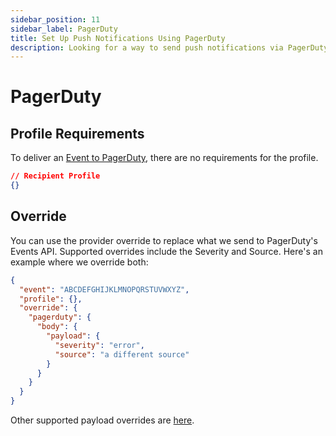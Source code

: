 ```yaml
---
sidebar_position: 11
sidebar_label: PagerDuty
title: Set Up Push Notifications Using PagerDuty
description: Looking for a way to send push notifications via PagerDuty? This step-by-step tutorial will show you how to integrate PagerDuty's API the easy way.
---
```


# PagerDuty

## Profile Requirements

To deliver an [Event to PagerDuty](https://developer.pagerduty.com/api-reference/YXBpOjI3NDgyNjU-pager-duty-v2-events-api), there are no requirements for the profile.

```json title=JSON
// Recipient Profile
{}
```

## Override

You can use the provider override to replace what we send to PagerDuty's Events API. Supported overrides include the Severity and Source. Here's an example where we override both:

```json title=JSON
{
  "event": "ABCDEFGHIJKLMNOPQRSTUVWXYZ",
  "profile": {},
  "override": {
    "pagerduty": {
      "body": {
        "payload": {
          "severity": "error",
          "source": "a different source"
        }
      }
    }
  }
}
```

Other supported payload overrides are [here](https://v2.developer.pagerduty.com/docs/send-an-event-events-api-v2).
